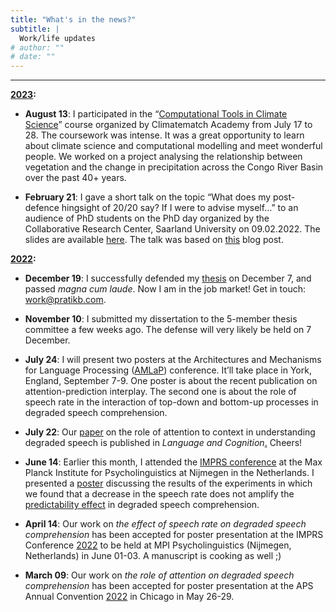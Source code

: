 ```yaml
---
title: "What's in the news?"
subtitle: |
  Work/life updates
# author: ""
# date: ""
---
```


***

<b><u>2023</u>:</b>

* **August 13**: I participated in the "[Computational Tools in Climate Science](https://academy.climatematch.io/courses)" course organized by Climatematch Academy from July 17 to 28. The coursework was intense. It was a great opportunity to learn about climate science and computational modelling and meet wonderful people. We worked on a project analysing the relationship between vegetation and the change in precipitation across the Congo River Basin over the past 40+ years.

* **February 21**: I gave a short talk on the topic "What does my post-defence hingsight of 20/20 say?
If I were to advise myself..."
to an audience of PhD students on the PhD day organized by the Collaborative Research Center, Saarland University on 09.02.2022.
The slides are available [here](https://mfr.osf.io/render?url=https%3A%2F%2Fosf.io%2Fdownload%2Frtvnx%2F%3Fdirect%3D%26mode%3Drender).
The talk was based on [this](./../blog/posts/2023-01-21_phd-afterthought/index.html) blog post.

<b><u>2022</u>:</b>

* **December 19**: I successfully defended my [thesis](https://osf.io/rtsz3/) on December 7, and passed *magna cum laude*.
Now I am in the job market!
<!-- See details on my [homepage](./../../index.html). -->
Get in touch:
<!-- <a href="mailto:postdoc@pratikb.com">postdoc@pratikb.com</a> or  -->
<a href="mailto:work@pratikb.com">work@pratikb.com</a>.

* **November 10**: I submitted my dissertation to the 5-member thesis committee a few weeks ago. The defense will very likely be held on 7 December.\
<!-- Alongside the preparation for my defense, I am also in the job market looking for a post-doc or an industry position! Look out for my applications ;) -->

* **July 24**: I will present two posters at the Architectures and Mechanisms for Language Processing ([AMLaP](https://amlap2022.york.ac.uk)) conference. It'll take place in York, England, September 7-9. One poster is about the recent publication on attention-prediction interplay. The second one is about the role of speech rate in the interaction of top-down and bottom-up processes in degraded speech comprehension. 

* **July 22**: Our [paper](https://mfr.osf.io/render?url=https%3A%2F%2Fosf.io%2Fdownload%2Ftdvhs%2F%3Fdirect%3D%26mode%3Drender) on the role of attention to context in understanding degraded speech is published in *Language and Cognition*[.](https://doi.org/10.1017/langcog.2022.16) Cheers!

* **June 14**: Earlier this month, I attended the [IMPRS conference](https://www.mpi.nl/imprs-conference) at the Max Planck Institute for Psycholinguistics at Nijmegen in the Netherlands. I presented a [poster](https://mfr.osf.io/render?url=https%3A%2F%2Fosf.io%2Fdownload%2Fkdpae%2F%3Fdirect%3D%26mode%3Drender) discussing the results of the experiments in which we found that a decrease in the speech rate does not amplify the [predictability effect](https://www.frontiersin.org/articles/10.3389/fpsyg.2021.714485/full) in degraded speech comprehension.

* **April 14**: Our work on *the effect of speech rate on degraded speech comprehension* has been accepted for poster presentation at the IMPRS Conference [2022](https://www.mpi.nl/imprs-conference) to be held at MPI Psycholinguistics (Nijmegen, Netherlands) in June 01-03. A manuscript is cooking as well [;](bhandari2022speechrate.pdf))

* **March 09**: Our work on *the role of attention on degraded speech comprehension* has been accepted for poster presentation at the APS Annual Convention [2022](https://mfr.osf.io/render?url=https%3A%2F%2Fosf.io%2Fdownload%2Fxgtvz%2F%3Fdirect%3D%26mode%3Drender) in Chicago in May 26-29.